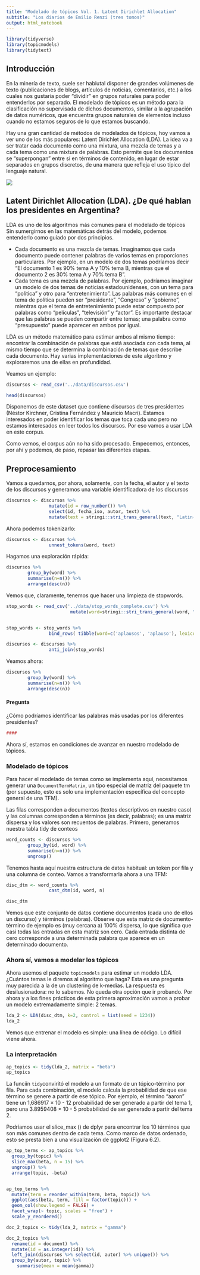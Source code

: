 ```yaml
---
title: "Modelado de tópicos Vol. 1. Latent Dirichlet Allocation"
subtitle: "Los diarios de Emilio Renzi (tres tomos)"
output: html_notebook
---
```


```r
library(tidyverse)
library(topicmodels)
library(tidytext)
```


## Introducción
En la minería de texto, suele ser habiutal disponer de grandes volúmenes de texto (publicaciones de blogs, artículos de noticias, comentarios, etc.) a los cuales nos gustaría poder "dividir" en grupos naturales para poder entenderlos por separado. El modelado de tópicos es un método para la clasificación no supervisada de dichos documentos, similar a la agrupación de datos numéricos, que encuentra grupos naturales de elementos incluso cuando no estamos seguros de lo que estamos buscando.

Hay una gran cantidad de métodos de modelados de tópicos, hoy vamos a ver uno de los más populares: Latent Dirichlet Allocation (LDA). La idea va a ser tratar cada documento como una mixtura, una mezcla de temas y a cada tema como una mixtura de palabras. Esto permite que los documentos se "superpongan" entre sí en términos de contenido, en lugar de estar separados en grupos discretos, de una manera que refleja el uso típico del lenguaje natural.

![](https://www.tidytextmining.com/images/tmwr_0601.png)


## Latent Dirichlet Allocation (LDA). ¿De qué hablan los presidentes en Argentina?

LDA es uno de los algoritmos más comunes para el modelado de tópicos Sin sumergirnos en las matemáticas detrás del modelo, podemos entenderlo como guiado por dos principios.

- Cada documento es una mezcla de temas. Imaginamos que cada documento puede contener palabras de varios temas en proporciones particulares. Por ejemplo, en un modelo de dos temas podríamos decir "El documento 1 es 90% tema A y 10% tema B, mientras que el documento 2 es 30% tema A y 70% tema B".
- Cada tema es una mezcla de palabras. Por ejemplo, podríamos imaginar un modelo de dos temas de noticias estadounidenses, con un tema para "política" y otro para "entretenimiento". Las palabras más comunes en el tema de política pueden ser "presidente", "Congreso" y "gobierno", mientras que el tema de entretenimiento puede estar compuesto por palabras como "películas", "televisión" y "actor". Es importante destacar que las palabras se pueden compartir entre temas; una palabra como "presupuesto" puede aparecer en ambos por igual.

LDA es un método matemático para estimar ambos al mismo tiempo: encontrar la combinación de palabras que está asociada con cada tema, al mismo tiempo que se determina la combinación de temas que describe cada documento. Hay varias implementaciones de este algoritmo y exploraremos una de ellas en profundidad.

Veamos un ejemplo:

```r
discursos <- read_csv('../data/discursos.csv')

head(discursos)
```

Disponemos de este dataset que contiene discursos de tres presidentes (Néstor Kirchner, Cristina Fernández y Mauricio Macri). Estamos interesados en poder identificar los temas que toca cada uno pero no estamos interesados en leer todos los discursos. Por eso vamos a usar LDA en este corpus.

Como vemos, el corpus aún no ha sido procesado. Empecemos, entonces, por ahí y podemos, de paso, repasar las diferentes etapas.

## Preprocesamiento

Vamos a quedarnos, por ahora, solamente, con la fecha, el autor y el texto de los discursos y generamos una variable identificadora de los discursos
```r
discursos <- discursos %>%
                mutate(id = row_number()) %>%
                select(id, fecha_iso, autor, text) %>%
                mutate(text = stringi::stri_trans_general(text, "Latin-ASCII"))
```




Ahora podemos tokenizarlo:

```r
discursos <- discursos %>%
                unnest_tokens(word, text)
```

Hagamos una exploración rápida:

```r
discursos %>%
        group_by(word) %>%
        summarise(n=n()) %>%
        arrange(desc(n))
```

Vemos que, claramente, tenemos que hacer una limpieza de stopwords.

```r
stop_words <- read_csv('../data/stop_words_complete.csv') %>%
                        mutate(word=stringi::stri_trans_general(word, "Latin-ASCII"))


stop_words <- stop_words %>%
                bind_rows( tibble(word=c('aplausos', 'aplauso'), lexicon=c('custom', 'custom')))
```

```r
discursos <- discursos %>%
                anti_join(stop_words)
```

Veamos ahora:

```r
discursos %>%
        group_by(word) %>%
        summarise(n=n()) %>%
        arrange(desc(n))
```

#### Pregunta
¿Cómo podríamos identificar las palabras más usadas por los diferentes presidentes?

```r
####
```

Ahora sí, estamos en condiciones de avanzar en nuestro modelado de tópicos.

### Modelado de tópicos
Para hacer el modelado de temas como se implementa aquí, necesitamos generar una `DocumentTermMatrix`, un tipo especial de matriz del paquete tm (por supuesto, esto es solo una implementación específica del concepto general de una TFM). 

Las filas corresponden a documentos (textos descriptivos en nuestro caso) y las columnas corresponden a términos (es decir, palabras); es una matriz dispersa y los valores son recuentos de palabras. Primero, generamos nuestra tabla tidy de conteos

```r
word_counts <- discursos %>%
        group_by(id, word) %>%
        summarise(n=n()) %>%
        ungroup()
```

Tenemos hasta aquí nuestra estructura de datos habitual: un token por fila y una columna de conteo. Vamos a transformarla ahora a una TFM:

```r
disc_dtm <- word_counts %>%
                cast_dtm(id, word, n)

disc_dtm
```


Vemos que este conjunto de datos contiene documentos (cada uno de ellos un discurso) y términos (palabras). Observe que esta matriz de documento-término de ejemplo es (muy cercana a) 100% dispersa, lo que significa que casi todas las entradas en esta matriz son cero. Cada entrada distinta de cero corresponde a una determinada palabra que aparece en un determinado documento.


### Ahora sí, vamos a modelar los tópicos
Ahora usemos el paquete `topicmodels` para estimar un modelo LDA. ¿Cuántos temas le diremos al algoritmo que haga? Esta es una pregunta muy parecida a la de un clustering de k-medias. La respuesta es desilusionadora: no lo sabemos. No queda otra opción que ir probando. Por ahora y a los fines prácticos de esta primera aproximación vamos a probar un modelo extremadamente simple: 2 temas.

```r
lda_2 <- LDA(disc_dtm, k=2, control = list(seed = 1234))
lda_2
```

Vemos que entrenar el modelo es simple: una línea de código. Lo difícil viene ahora.

### La interpretación


```r
ap_topics <- tidy(lda_2, matrix = "beta")
ap_topics
```

La funciín `tidy`conviritó el modelo a un formato de un tópico-término por fila. Para cada combinación, el modelo calcula la probabilidad de que ese término se genere a partir de ese tópico. Por ejemplo, el término "aaron" tiene un
1,686917
×
10
-
12
 probabilidad de ser generado a partir del tema 1, pero una
3.8959408
×
10
-
5
 probabilidad de ser generado a partir del tema 2.

Podríamos usar el slice_max () de dplyr para encontrar los 10 términos que son más comunes dentro de cada tema. Como marco de datos ordenado, esto se presta bien a una visualización de ggplot2 (Figura 6.2).

```r
ap_top_terms <- ap_topics %>%
  group_by(topic) %>%
  slice_max(beta, n = 15) %>% 
  ungroup() %>%
  arrange(topic, -beta)


ap_top_terms %>%
  mutate(term = reorder_within(term, beta, topic)) %>%
  ggplot(aes(beta, term, fill = factor(topic))) +
  geom_col(show.legend = FALSE) +
  facet_wrap(~ topic, scales = "free") +
  scale_y_reordered()
```


```r
doc_2_topics <- tidy(lda_2, matrix = "gamma")

doc_2_topics %>%
  rename(id = document) %>%
  mutate(id = as.integer(id)) %>%
  left_join(discursos %>% select(id, autor) %>% unique()) %>%
  group_by(autor, topic) %>%
    summarise(mean = mean(gamma))
```

